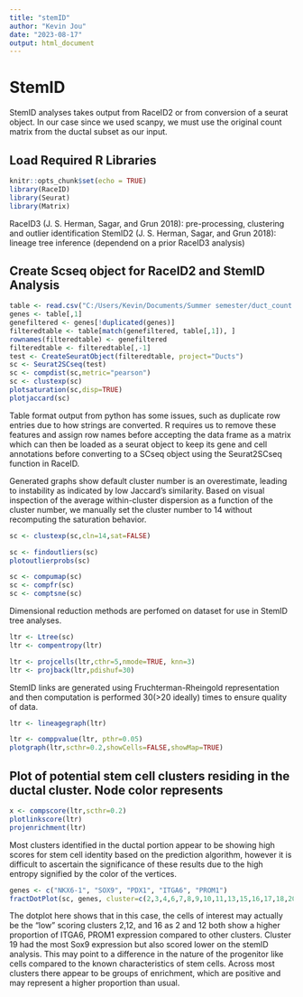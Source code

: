 ---
title: "stemID"
author: "Kevin Jou"
date: "2023-08-17"
output: html_document
---
# StemID
StemID analyses takes output from RaceID2 or from conversion of a seurat object.  In our case since we used scanpy, we must use the original count matrix from the ductal subset as our input.

## Load Required R Libraries
```{r setup, include=TRUE}
knitr::opts_chunk$set(echo = TRUE)
library(RaceID)
library(Seurat)
library(Matrix)
```
RaceID3 (J. S. Herman, Sagar, and Grun 2018): pre-processing, clustering and outlier identification
StemID2 (J. S. Herman, Sagar, and Grun 2018): lineage tree inference (dependend on a prior RaceID3 analysis)

## Create Scseq object for RaceID2 and StemID Analysis
```{r pressure, echo=FALSE}
table <- read.csv("C:/Users/Kevin/Documents/Summer semester/duct_count.csv", header=TRUE)
genes <- table[,1]
genefiltered <- genes[!duplicated(genes)]
filteredtable <- table[match(genefiltered, table[,1]), ]
rownames(filteredtable) <- genefiltered
filteredtable <- filteredtable[,-1]
test <- CreateSeuratObject(filteredtable, project="Ducts")
sc <- Seurat2SCseq(test)
sc <- compdist(sc,metric="pearson")
sc <- clustexp(sc)
plotsaturation(sc,disp=TRUE)
plotjaccard(sc)
```
Table format output from python has some issues, such as duplicate row entries due to how strings are converted.  R requires us to remove these features and assign row names before accepting the data frame as a matrix which can then be loaded as a seurat object to keep its gene and cell annotations before converting to a SCseq object using the Seurat2SCseq function in RaceID.

Generated graphs show default cluster number is an overestimate, leading to instability as indicated by low Jaccard’s similarity. Based on visual inspection of the average within-cluster dispersion as a function of the cluster number, we manually set the cluster number to 14 without recomputing the saturation behavior.

```{r}
sc <- clustexp(sc,cln=14,sat=FALSE)
```
```{r}
sc <- findoutliers(sc)
plotoutlierprobs(sc)
```
```{r}
sc <- compumap(sc)
sc <- compfr(sc)
sc <- comptsne(sc)
```
Dimensional reduction methods are perfomed on dataset for use in StemID tree analyses.

```{r}
ltr <- Ltree(sc)
ltr <- compentropy(ltr)
```

```{r}
ltr <- projcells(ltr,cthr=5,nmode=TRUE, knn=3)
ltr <- projback(ltr,pdishuf=30)
```
StemID links are generated using Fruchterman-Rheingold representation and then computation is performed 30(>20 ideally) times to ensure quality of data.

```{r}
ltr <- lineagegraph(ltr)
```

```{r}
ltr <- comppvalue(ltr, pthr=0.05)
plotgraph(ltr,scthr=0.2,showCells=FALSE,showMap=TRUE)
```

## Plot of potential stem cell clusters residing in the ductal cluster.  Node color represents 
```{r}
x <- compscore(ltr,scthr=0.2)
plotlinkscore(ltr)
projenrichment(ltr)
```
Most clusters identified in the ductal portion appear to be showing high scores for stem cell identity based on the prediction algorithm, however it is difficult to ascertain the significance of these results due to the high entropy signified by the color of the vertices.
```{r}
genes <- c("NKX6-1", "SOX9", "PDX1", "ITGA6", "PROM1")
fractDotPlot(sc, genes, cluster=c(2,3,4,6,7,8,9,10,11,13,15,16,17,18,20,21,22,23), zsc=TRUE)
```
The dotplot here shows that in this case, the cells of interest may actually be the "low" scoring clusters 2,12, and 16 as 2 and 12 both show a higher proportion of ITGA6, PROM1 expression compared to other clusters.  Cluster 19 had the most Sox9 expression but also scored lower on the stemID analysis.  This may point to a difference in the nature of the progenitor like cells compared to the known characteristics of stem cells.  Across most clusters there appear to be groups of enrichment, which are positive and may represent a higher proportion than usual.







